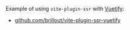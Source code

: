 Example of using `vite-plugin-ssr` with [Vuetify](https://vuetifyjs.com/):
 - [github.com/brillout/vite-plugin-ssr-vuetify](https://github.com/brillout/vite-plugin-ssr-vuetify)
